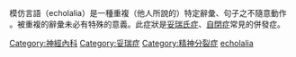 {{Multiple issues|
{{expand|time=2016-03-15T01:30:55+00:00}}
{{medref}}
{{unreferenced|time=2016-03-15T01:30:55+00:00}}
}}
{{Medical small}}

模仿言語（echolalia）是一種重複（他人所說的）特定辭彙、句子之不隨意動作 。被重複的辭彙未必有特殊的意義。此症狀是[[妥瑞氏症|妥瑞氏症]]、[[自閉症|自閉症]]常見的併發症。

{{Infobox_Disease|Name=模仿言語|Field=[[神經內科|神經內科]]、[[小兒科|小兒科]]|ICD10=R48.8|ICD9=784.69}}

{{ICD-10-F}}

{{妥瑞氏症}}
[[Category:神經內科|Category:神經內科]]
[[Category:妥瑞症|Category:妥瑞症]]
[[Category:精神分裂症|Category:精神分裂症]]
[[Category:自閉症|echolalia]]